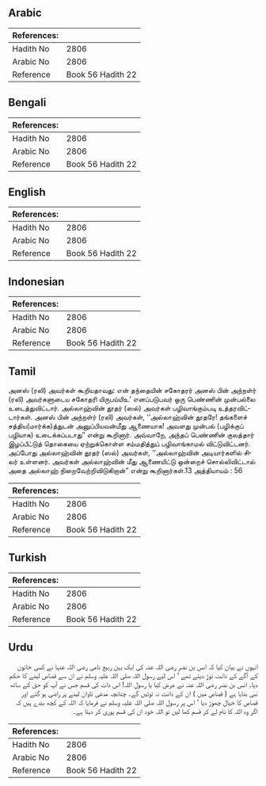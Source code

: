 ## Arabic


<div dir="rtl" lang="ar" style={{fontSize:'larger',backgroundColor:'#f8f9fa',padding:20}}>

</div>
<div style={{backgroundColor:'#f8f9fa',padding:20, marginBottom: 10}}><table> <thead> <tr> <th>References:</th> <th></th> </tr> </thead> <tbody><tr><td>Hadith No</td><td>2806</td></tr><tr><td>Arabic No</td><td>2806</td></tr><tr><td>Reference</td><td>Book 56 Hadith 22</td></tr></tbody></table></div>

## Bengali


<div dir="ltr" lang="bn" style={{fontSize:'larger',backgroundColor:'#f8f9fa',padding:20}}>

</div>
<div style={{backgroundColor:'#f8f9fa',padding:20, marginBottom: 10}}><table> <thead> <tr> <th>References:</th> <th></th> </tr> </thead> <tbody><tr><td>Hadith No</td><td>2806</td></tr><tr><td>Arabic No</td><td>2806</td></tr><tr><td>Reference</td><td>Book 56 Hadith 22</td></tr></tbody></table></div>

## English


<div dir="ltr" lang="en" style={{fontSize:'larger',backgroundColor:'#f8f9fa',padding:20}}>

</div>
<div style={{backgroundColor:'#f8f9fa',padding:20, marginBottom: 10}}><table> <thead> <tr> <th>References:</th> <th></th> </tr> </thead> <tbody><tr><td>Hadith No</td><td>2806</td></tr><tr><td>Arabic No</td><td>2806</td></tr><tr><td>Reference</td><td>Book 56 Hadith 22</td></tr></tbody></table></div>

## Indonesian


<div dir="ltr" lang="id" style={{fontSize:'larger',backgroundColor:'#f8f9fa',padding:20}}>

</div>
<div style={{backgroundColor:'#f8f9fa',padding:20, marginBottom: 10}}><table> <thead> <tr> <th>References:</th> <th></th> </tr> </thead> <tbody><tr><td>Hadith No</td><td>2806</td></tr><tr><td>Arabic No</td><td>2806</td></tr><tr><td>Reference</td><td>Book 56 Hadith 22</td></tr></tbody></table></div>

## Tamil


<div dir="ltr" lang="ta" style={{fontSize:'larger',backgroundColor:'#f8f9fa',padding:20}}>
அனஸ் (ரலி) அவர்கள் கூறியதாவது: என் தந்தையின் சகோதரர் அனஸ் பின் அந்நள்ர் (ரலி) அவர்களுடைய சகோதரி யிருபய்யிஉ’ எனப்படுபவர் ஒரு பெண்ணின் முன்பல்லை உடைத்துவிட்டார். அல்லாஹ்வின் தூதர் (ஸல்) அவர்கள் பழிவாங்கும்படி உத்தரவிட்டார்கள். அனஸ் பின் அந்நள்ர் (ரலி) அவர்கள், ‘‘அல்லாஹ்வின் தூதரே! தங்களைச் சத்திய(மார்க்க)த்துடன் அனுப்பியவன்மீது ஆணையாக! அவளது முன்பல் (பழிக்குப் பழியாக) உடைக்கப்படாது” என்று கூறினார். அவ்வாறே, அந்தப் பெண்ணின் குலத்தார் இழப்பீட்டுத் தொகையை ஏற்றுக்கொள்ள சம்மதித்துப் பழிவாங்காமல் விட்டுவிட்டனர். அப்போது அல்லாஹ்வின் தூதர் (ஸல்) அவர்கள், ‘‘அல்லாஹ்வின் அடியார்களில் சிலர் உள்ளனர். அவர்கள் அல்லாஹ்வின் மீது ஆணையிட்டு ஒன்றைச் சொல்லிவிட்டால் அதை அல்லாஹ் நிறைவேற்றிவிடுகிறான்” என்று கூறினார்கள்.13 அத்தியாயம் : 56
</div>
<div style={{backgroundColor:'#f8f9fa',padding:20, marginBottom: 10}}><table> <thead> <tr> <th>References:</th> <th></th> </tr> </thead> <tbody><tr><td>Hadith No</td><td>2806</td></tr><tr><td>Arabic No</td><td>2806</td></tr><tr><td>Reference</td><td>Book 56 Hadith 22</td></tr></tbody></table></div>

## Turkish


<div dir="ltr" lang="tr" style={{fontSize:'larger',backgroundColor:'#f8f9fa',padding:20}}>

</div>
<div style={{backgroundColor:'#f8f9fa',padding:20, marginBottom: 10}}><table> <thead> <tr> <th>References:</th> <th></th> </tr> </thead> <tbody><tr><td>Hadith No</td><td>2806</td></tr><tr><td>Arabic No</td><td>2806</td></tr><tr><td>Reference</td><td>Book 56 Hadith 22</td></tr></tbody></table></div>

## Urdu


<div dir="rtl" lang="ur" style={{fontSize:'larger',backgroundColor:'#f8f9fa',padding:20}}>
انہوں نے بیان کیا کہ انس بن نضر رضی اللہ عنہ کی ایک بہن ربیع نامی رضی اللہ عنہا نے کسی خاتون کے آگے کے دانت توڑ دیئے تھے ‘ اس لیے رسول اللہ صلی اللہ علیہ وسلم نے ان سے قصاص لینے کا حکم دیا۔ انس بن نضر رضی اللہ عنہ نے عرض کیا یا رسول اللہ! اس ذات کی قسم جس نے آپ کو حق کے ساتھ نبی بنایا ہے ( قصاص میں ) ان کے دانت نہ ٹوٹیں گے۔ چنانچہ مدعی تاوان لینے پر راضی ہو گئے اور قصاص کا خیال چھوڑ دیا ‘ اس پر رسول اللہ صلی اللہ علیہ وسلم نے فرمایا کہ اللہ کے کچھ بندے ہیں کہ اگر وہ اللہ کا نام لے کر قسم کھا لیں تو اللہ خود ان کی قسم پوری کر دیتا ہے۔
</div>
<div style={{backgroundColor:'#f8f9fa',padding:20, marginBottom: 10}}><table> <thead> <tr> <th>References:</th> <th></th> </tr> </thead> <tbody><tr><td>Hadith No</td><td>2806</td></tr><tr><td>Arabic No</td><td>2806</td></tr><tr><td>Reference</td><td>Book 56 Hadith 22</td></tr></tbody></table></div>